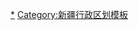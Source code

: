 {{Navbox
|listclass = hlist
|name = 北屯市行政区划
|title = [[北屯市]]行政区划
|above = 行政隶属：[[新疆维吾尔自治区]]、[[新疆生产建设兵团第十师]]（[[师市合一]]）　　政府驻地：[[北屯镇]]团结路300号
|image = 
|state = {{{state<includeonly>|collapsed</includeonly>}}}

|group2 = [[行政建制镇|镇]]、[[团镇合一]]<br />（场镇合一）
|list2 = 
* [[新疆生产建设兵团第十师一八三团|183团双渠镇]]（含青河农场）
* [[新疆生产建设兵团第十师一八七团|187团丰庆镇]]（含189团）
* [[新疆生产建设兵团第十师一八八团|188团海川镇]]（含190团）

|belowstyle = text-align: left;
|below = 参见：[[新疆维吾尔自治区乡级以上行政区列表]]、[[新疆生产建设兵团师团列表]]
}}
<noinclude>
[[Category:北屯市行政区划|*]]
[[Category:新疆行政区划模板]]
</noinclude>